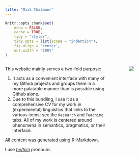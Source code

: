 ```yaml
---
title: "Maik Thalmann"
---
```


```r
knitr::opts_chunk$set(
    echo = FALSE,
    cache = TRUE,
    tidy = "styler",
    tidy.opts = list(scope = "indention"),
    fig.align = 'center',
    out.width = '100%'
)
```

:::: {style="display: flex;"}

::: {.column width="65%"}

This website mainly serves a two-fold purpose:

1. It acts as a convenient interface with many of my Github projects and groups them in a more palatable manner than is possible using Github alone.
2. Due to this bundling, I use it as a comprehensive CV for my work in (experimental) linguistics that links to the various items; see the `Research` and `Teaching` tabs. All of my work is centered around phenomena in semantics, pragmatics, or their interface.

All content was generated using [R-Markdown](https://rmarkdown.rstudio.com).

I use [*he/him*](http://pronoun.is/he) pronouns.

:::

::: {.column width="15%"}
\ 
<!-- an empty Div (with a white space), serving as
a column separator -->
:::

::: {.column width="20%"}
![](media/images/me.png)
:::

::::
